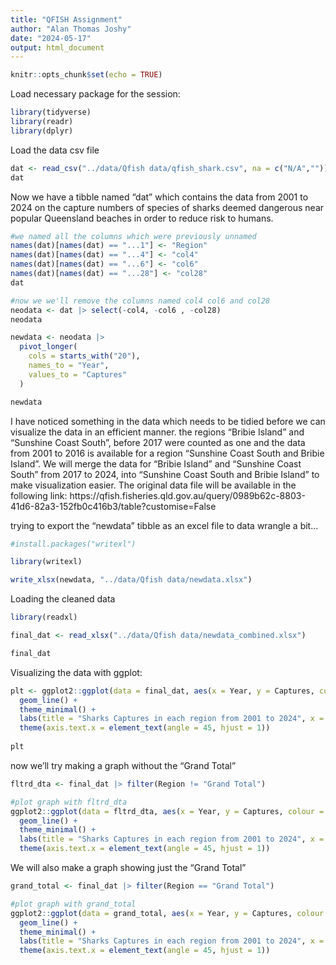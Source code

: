 ```yaml
---
title: "QFISH Assignment"
author: "Alan Thomas Joshy"
date: "2024-05-17"
output: html_document
---
```


```r
knitr::opts_chunk$set(echo = TRUE)
```

Load necessary package for the session:
```r
library(tidyverse)
library(readr)
library(dplyr)
```

Load the data csv file
```r
dat <- read_csv("../data/Qfish data/qfish_shark.csv", na = c("N/A",""))
dat
```

Now we have a tibble named "dat" which contains the data from 2001 to 2024 on the capture numbers of species of sharks deemed dangerous near popular Queensland beaches in order to reduce risk to humans. 

```r
#we named all the columns which were previously unnamed
names(dat)[names(dat) == "...1"] <- "Region"
names(dat)[names(dat) == "...4"] <- "col4"
names(dat)[names(dat) == "...6"] <- "col6"
names(dat)[names(dat) == "...28"] <- "col28"
dat
```

```r
#now we we'll remove the columns named col4 col6 and col28
neodata <- dat |> select(-col4, -col6 , -col28)
neodata
```





```r
newdata <- neodata |>
  pivot_longer(
    cols = starts_with("20"),
    names_to = "Year",
    values_to = "Captures"
  )
```

```r
newdata
```

I have noticed something in the data which needs to be tidied before we can visualize the data in an efficient manner.
the regions "Bribie Island" and "Sunshine Coast South", before 2017 were counted as one and the data from 2001 to 2016 is available for a region "Sunshine Coast South and Bribie Island". We will merge the data for "Bribie Island" and "Sunshine Coast South" from 2017 to 2024, into "Sunshine Coast South and Bribie Island" to make visualization easier. The original data file will be available in the following link: https://qfish.fisheries.qld.gov.au/query/0989b62c-8803-41d6-82a3-152fb0c416b3/table?customise=False 


trying to export the "newdata" tibble as an excel file to data wrangle a bit...

```r
#install.packages("writexl")

library(writexl)

write_xlsx(newdata, "../data/Qfish data/newdata.xlsx")
```



Loading the cleaned data
```r

library(readxl)

final_dat <- read_xlsx("../data/Qfish data/newdata_combined.xlsx")

final_dat
```





Visualizing the data with ggplot:
```r
plt <- ggplot2::ggplot(data = final_dat, aes(x = Year, y = Captures, colour = Region, group = Region)) +
  geom_line() +
  theme_minimal() +
  labs(title = "Sharks Captures in each region from 2001 to 2024", x = "Year", Y = "Captures") +
  theme(axis.text.x = element_text(angle = 45, hjust = 1))
 
plt
```

now we'll try making a graph without the "Grand Total"

```r
fltrd_dta <- final_dat |> filter(Region != "Grand Total")

#plot graph with fltrd_dta
ggplot2::ggplot(data = fltrd_dta, aes(x = Year, y = Captures, colour = Region, group = Region)) +
  geom_line() +
  theme_minimal() +
  labs(title = "Sharks Captures in each region from 2001 to 2024", x = "Year", Y = "Captures") +
  theme(axis.text.x = element_text(angle = 45, hjust = 1))

```

We will also make a graph showing just the "Grand Total"

```r
grand_total <- final_dat |> filter(Region == "Grand Total")

#plot graph with grand_total
ggplot2::ggplot(data = grand_total, aes(x = Year, y = Captures, colour = Region, group = Region)) +
  geom_line() +
  theme_minimal() +
  labs(title = "Sharks Captures in each region from 2001 to 2024", x = "Year", Y = "Captures") +
  theme(axis.text.x = element_text(angle = 45, hjust = 1))
```

